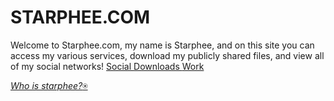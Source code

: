 
<Banner>

# STARPHEE.COM


<Container>
Welcome to Starphee.com, my name is Starphee, and on this site you can access my various services, download my publicly shared files, and view all of my social networks!
</Container>

<a class="gtm-button" href="/social" rel="external">
  Social
</a>
<a class="gtm-button" href="/downloads" rel="external">
  Downloads
</a>
<a class="gtm-button" href="/work" rel="external">
  Work
</a>
</Banner>


[_Who is starphee?_](/about)[⍟](/secret)




